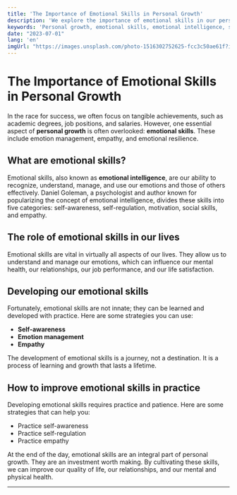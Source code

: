 ```yaml
---
title: 'The Importance of Emotional Skills in Personal Growth'
description: 'We explore the importance of emotional skills in our personal growth and how to develop them.'
keywords: 'Personal growth, emotional skills, emotional intelligence, self-awareness, emotion management, empathy'
date: "2023-07-01"
lang: 'en'
imgUrl: "https://images.unsplash.com/photo-1516302752625-fcc3c50ae61f?ixlib=rb-4.0.3&ixid=M3wxMjA3fDB8MHxzZWFyY2h8MXx8ZW1vdGlvbmFsJTIwaGFiaWxpdGllc3xlbnwwfHwwfHx8Mg%3D%3D&auto=format&fit=crop&w=800&q=60"
---
```


# The Importance of Emotional Skills in Personal Growth

In the race for success, we often focus on tangible achievements, such as academic degrees, job positions, and salaries. However, one essential aspect of **personal growth** is often overlooked: **emotional skills**. These include emotion management, empathy, and emotional resilience.

## What are emotional skills?

Emotional skills, also known as **emotional intelligence**, are our ability to recognize, understand, manage, and use our emotions and those of others effectively. Daniel Goleman, a psychologist and author known for popularizing the concept of emotional intelligence, divides these skills into five categories: self-awareness, self-regulation, motivation, social skills, and empathy.

## The role of emotional skills in our lives

Emotional skills are vital in virtually all aspects of our lives. They allow us to understand and manage our emotions, which can influence our mental health, our relationships, our job performance, and our life satisfaction.

## Developing our emotional skills

Fortunately, emotional skills are not innate; they can be learned and developed with practice. Here are some strategies you can use:

- **Self-awareness**
- **Emotion management**
- **Empathy**

The development of emotional skills is a journey, not a destination. It is a process of learning and growth that lasts a lifetime.

## How to improve emotional skills in practice

Developing emotional skills requires practice and patience. Here are some strategies that can help you:

- Practice self-awareness
- Practice self-regulation
- Practice empathy

At the end of the day, emotional skills are an integral part of personal growth. They are an investment worth making. By cultivating these skills, we can improve our quality of life, our relationships, and our mental and physical health.

---